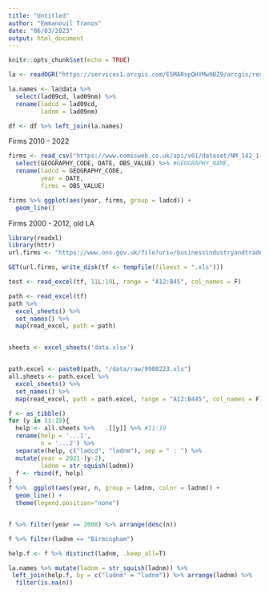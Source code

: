 ---
title: "Untitled"
author: "Emmanouil Tranos"
date: "06/03/2023"
output: html_document
---

```{r setup, include=FALSE}
knitr::opts_chunk$set(echo = TRUE)
```

```{r}
la <- readOGR("https://services1.arcgis.com/ESMARspQHYMw9BZ9/arcgis/rest/services/LAD_Dec_2009_UGCB_GB_2022/FeatureServer/0/query?outFields=*&where=1%3D1&f=geojson")

la.names <- la@data %>% 
  select(lad09cd, lad09nm) %>% 
  rename(ladcd = lad09cd,
         ladnm = lad09nm) 

df <- df %>% left_join(la.names)

```
Firms 2010 - 2022
```{r, eval=F}
firms <- read_csv("https://www.nomisweb.co.uk/api/v01/dataset/NM_142_1.data.csv?geography=1811939329...1811939332,1811939334...1811939336,1811939338...1811939428,1811939436...1811939442,1811939768,1811939769,1811939443...1811939497,1811939499...1811939501,1811939503,1811939505...1811939507,1811939509...1811939517,1811939519,1811939520,1811939524...1811939570,1811939575...1811939599,1811939601...1811939628,1811939630...1811939634,1811939636...1811939647,1811939649,1811939655...1811939664,1811939667...1811939680,1811939682,1811939683,1811939685,1811939687...1811939704,1811939707,1811939708,1811939710,1811939712...1811939717,1811939719,1811939720,1811939722...1811939730,1811939757...1811939767&industry=37748736&employment_sizeband=0&legal_status=0&measures=20100") %>% 
  select(GEOGRAPHY_CODE, DATE, OBS_VALUE) %>% #GEOGRAPHY_NAME, 
  rename(ladcd = GEOGRAPHY_CODE,
         year = DATE,
         firms = OBS_VALUE)

firms %>% ggplot(aes(year, firms, group = ladcd)) +
  geom_line()
```
Firms 2000 - 2012, old LA

```{r}
library(readxl)
library(httr)
url.firms <- "https://www.ons.gov.uk/file?uri=/businessindustryandtrade/business/activitysizeandlocation/adhocs/15580analysisofenterprisesintheukbylocalauthoritydistrict2004to2021/9980223.xls"

GET(url.firms, write_disk(tf <- tempfile(fileext = ".xls")))

test <- read_excel(tf, 11L:19L, range = "A12:B45", col_names = F)

path <- read_excel(tf)
path %>% 
  excel_sheets() %>% 
  set_names() %>% 
  map(read_excel, path = path)


sheets <- excel_sheets('data.xlsx')


path.excel <- paste0(path, "/data/raw/9980223.xls")
all.sheets <- path.excel %>% 
  excel_sheets() %>% 
  set_names() %>% 
  map(read_excel, path = path.excel, range = "A12:B445", col_names = F) #%>% 

f <- as_tibble()
for (y in 11:19){
  help <- all.sheets %>%   .[[y]] %>% #11:19
  rename(help = '...1',
         n = '...2') %>% 
  separate(help, c("ladcd", "ladnm"), sep = " : ") %>% 
  mutate(year = 2021-(y-2),
         ladnm = str_squish(ladnm))
  f <- rbind(f, help)
}
f %>%  ggplot(aes(year, n, group = ladnm, color = ladnm)) +
  geom_line() +
  theme(legend.position="none")


f %>% filter(year == 2008) %>% arrange(desc(n))

f %>% filter(ladnm == "Birmingham")

help.f <- f %>% distinct(ladnm, .keep_all=T)

la.names %>% mutate(ladnm = str_squish(ladnm)) %>% 
 left_join(help.f, by = c("ladnm" = "ladnm")) %>% arrange(ladnm) %>% 
  filter(is.na(n))
```
